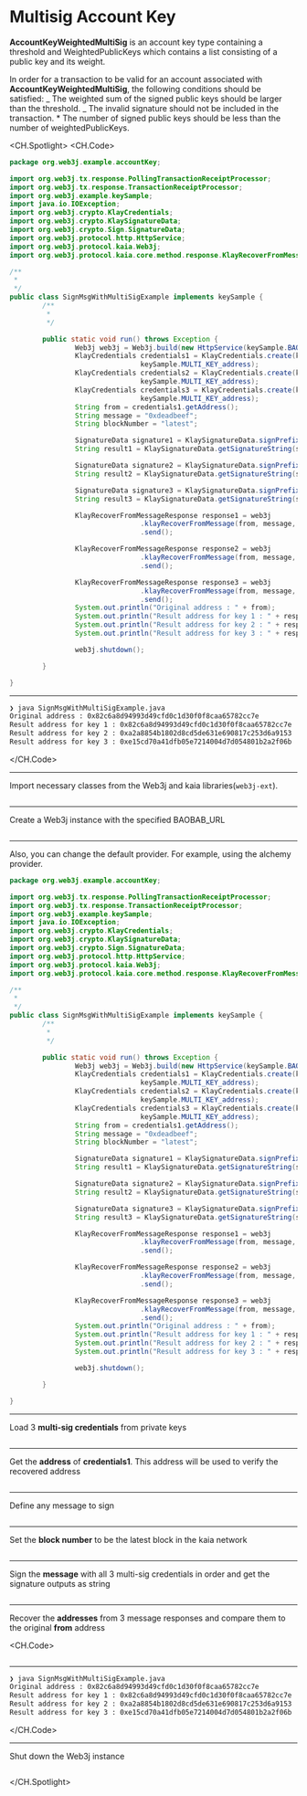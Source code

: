 # Multisig Account Key

**AccountKeyWeightedMultiSig** is an account key type containing a threshold and WeightedPublicKeys which contains a list consisting of a public key and its weight.

In order for a transaction to be valid for an account associated with **AccountKeyWeightedMultiSig**, the following conditions should be satisfied:
_ The weighted sum of the signed public keys should be larger than the threshold.
_ The invalid signature should not be included in the transaction. \* The number of signed public keys should be less than the number of weightedPublicKeys.

<CH.Spotlight>
<CH.Code>

```java SignMsgWithMultiSigExample.java
package org.web3j.example.accountKey;

import org.web3j.tx.response.PollingTransactionReceiptProcessor;
import org.web3j.tx.response.TransactionReceiptProcessor;
import org.web3j.example.keySample;
import java.io.IOException;
import org.web3j.crypto.KlayCredentials;
import org.web3j.crypto.KlaySignatureData;
import org.web3j.crypto.Sign.SignatureData;
import org.web3j.protocol.http.HttpService;
import org.web3j.protocol.kaia.Web3j;
import org.web3j.protocol.kaia.core.method.response.KlayRecoverFromMessageResponse;

/**
 *
 */
public class SignMsgWithMultiSigExample implements keySample {
        /**
         *
         */

        public static void run() throws Exception {
                Web3j web3j = Web3j.build(new HttpService(keySample.BAOBAB_URL));
                KlayCredentials credentials1 = KlayCredentials.create(keySample.MULTI_KEY_privkey1,
                                keySample.MULTI_KEY_address);
                KlayCredentials credentials2 = KlayCredentials.create(keySample.MULTI_KEY_privkey2,
                                keySample.MULTI_KEY_address);
                KlayCredentials credentials3 = KlayCredentials.create(keySample.MULTI_KEY_privkey3,
                                keySample.MULTI_KEY_address);
                String from = credentials1.getAddress();
                String message = "0xdeadbeef";
                String blockNumber = "latest";

                SignatureData signature1 = KlaySignatureData.signPrefixedMessage(message, credentials1);
                String result1 = KlaySignatureData.getSignatureString(signature1);

                SignatureData signature2 = KlaySignatureData.signPrefixedMessage(message, credentials2);
                String result2 = KlaySignatureData.getSignatureString(signature2);

                SignatureData signature3 = KlaySignatureData.signPrefixedMessage(message, credentials3);
                String result3 = KlaySignatureData.getSignatureString(signature3);

                KlayRecoverFromMessageResponse response1 = web3j
                                .klayRecoverFromMessage(from, message, result1, blockNumber)
                                .send();

                KlayRecoverFromMessageResponse response2 = web3j
                                .klayRecoverFromMessage(from, message, result2, blockNumber)
                                .send();

                KlayRecoverFromMessageResponse response3 = web3j
                                .klayRecoverFromMessage(from, message, result3, blockNumber)
                                .send();
                System.out.println("Original address : " + from);
                System.out.println("Result address for key 1 : " + response1.getResult());
                System.out.println("Result address for key 2 : " + response2.getResult());
                System.out.println("Result address for key 3 : " + response3.getResult());

                web3j.shutdown();

        }

}
```

---

```zsh output
❯ java SignMsgWithMultiSigExample.java
Original address : 0x82c6a8d94993d49cfd0c1d30f0f8caa65782cc7e
Result address for key 1 : 0x82c6a8d94993d49cfd0c1d30f0f8caa65782cc7e
Result address for key 2 : 0xa2a8854b1802d8cd5de631e690817c253d6a9153
Result address for key 3 : 0xe15cd70a41dfb05e7214004d7d054801b2a2f06b
```

</CH.Code>

---

Import necessary classes from the Web3j and kaia libraries(`web3j-ext`).

```java SignMsgWithMultiSigExample.java focus=1:12

```

---

Create a Web3j instance with the specified BAOBAB_URL

```java SignMsgWithMultiSigExample.java focus=23

```

---

Also, you can change the default provider. For example, using the alchemy provider.

```java SignMsgWithMultiSigExample.java focus=23
package org.web3j.example.accountKey;

import org.web3j.tx.response.PollingTransactionReceiptProcessor;
import org.web3j.tx.response.TransactionReceiptProcessor;
import org.web3j.example.keySample;
import java.io.IOException;
import org.web3j.crypto.KlayCredentials;
import org.web3j.crypto.KlaySignatureData;
import org.web3j.crypto.Sign.SignatureData;
import org.web3j.protocol.http.HttpService;
import org.web3j.protocol.kaia.Web3j;
import org.web3j.protocol.kaia.core.method.response.KlayRecoverFromMessageResponse;

/**
 *
 */
public class SignMsgWithMultiSigExample implements keySample {
        /**
         *
         */

        public static void run() throws Exception {
                Web3j web3j = Web3j.build(new HttpService(keySample.BAOBAB_URL));
                KlayCredentials credentials1 = KlayCredentials.create(keySample.MULTI_KEY_privkey1,
                                keySample.MULTI_KEY_address);
                KlayCredentials credentials2 = KlayCredentials.create(keySample.MULTI_KEY_privkey2,
                                keySample.MULTI_KEY_address);
                KlayCredentials credentials3 = KlayCredentials.create(keySample.MULTI_KEY_privkey3,
                                keySample.MULTI_KEY_address);
                String from = credentials1.getAddress();
                String message = "0xdeadbeef";
                String blockNumber = "latest";

                SignatureData signature1 = KlaySignatureData.signPrefixedMessage(message, credentials1);
                String result1 = KlaySignatureData.getSignatureString(signature1);

                SignatureData signature2 = KlaySignatureData.signPrefixedMessage(message, credentials2);
                String result2 = KlaySignatureData.getSignatureString(signature2);

                SignatureData signature3 = KlaySignatureData.signPrefixedMessage(message, credentials3);
                String result3 = KlaySignatureData.getSignatureString(signature3);

                KlayRecoverFromMessageResponse response1 = web3j
                                .klayRecoverFromMessage(from, message, result1, blockNumber)
                                .send();

                KlayRecoverFromMessageResponse response2 = web3j
                                .klayRecoverFromMessage(from, message, result2, blockNumber)
                                .send();

                KlayRecoverFromMessageResponse response3 = web3j
                                .klayRecoverFromMessage(from, message, result3, blockNumber)
                                .send();
                System.out.println("Original address : " + from);
                System.out.println("Result address for key 1 : " + response1.getResult());
                System.out.println("Result address for key 2 : " + response2.getResult());
                System.out.println("Result address for key 3 : " + response3.getResult());

                web3j.shutdown();

        }

}
```

---

Load 3 **multi-sig credentials** from private keys

```java SignMsgWithMultiSigExample.java focus=24:29

```

---

Get the **address** of **credentials1**. This address will be used to verify the recovered address

```java SignMsgWithMultiSigExample.java focus=30

```

---

Define any message to sign

```java SignMsgWithMultiSigExample.java focus=31

```

---

Set the **block number** to be the latest block in the kaia network

```java SignMsgWithMultiSigExample.java focus=32

```

---

Sign the **message** with all 3 multi-sig credentials in order and get the signature outputs as string

```java SignMsgWithMultiSigExample.java focus=34:41

```

---

Recover the **addresses** from 3 message responses and compare them to the original **from** address

<CH.Code>
```java SignMsgWithMultiSigExample.java focus=43:57

````


---

```zsh output
❯ java SignMsgWithMultiSigExample.java
Original address : 0x82c6a8d94993d49cfd0c1d30f0f8caa65782cc7e
Result address for key 1 : 0x82c6a8d94993d49cfd0c1d30f0f8caa65782cc7e
Result address for key 2 : 0xa2a8854b1802d8cd5de631e690817c253d6a9153
Result address for key 3 : 0xe15cd70a41dfb05e7214004d7d054801b2a2f06b
````

</CH.Code>

---

Shut down the Web3j instance

```java SignMsgWithMultiSigExample.java focus=37

```

</CH.Spotlight>
